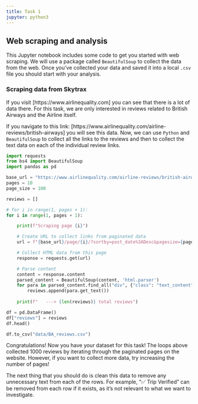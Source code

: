 ```yaml
---
title: Task 1
jupyter: python3
---
```


## Web scraping and analysis

This Jupyter notebook includes some code to get you started with web scraping. We will use a package called `BeautifulSoup` to collect the data from the web. Once you've collected your data and saved it into a local `.csv` file you should start with your analysis.

### Scraping data from Skytrax

If you visit [https://www.airlinequality.com] you can see that there is a lot of data there. For this task, we are only interested in reviews related to British Airways and the Airline itself.

If you navigate to this link: [https://www.airlinequality.com/airline-reviews/british-airways] you will see this data. Now, we can use `Python` and `BeautifulSoup` to collect all the links to the reviews and then to collect the text data on each of the individual review links.


```python
import requests
from bs4 import BeautifulSoup
import pandas as pd
```

```python
base_url = "https://www.airlinequality.com/airline-reviews/british-airways"
pages = 10
page_size = 100

reviews = []

# for i in range(1, pages + 1):
for i in range(1, pages + 1):

    print(f"Scraping page {i}")

    # Create URL to collect links from paginated data
    url = f"{base_url}/page/{i}/?sortby=post_date%3ADesc&pagesize={page_size}"

    # Collect HTML data from this page
    response = requests.get(url)

    # Parse content
    content = response.content
    parsed_content = BeautifulSoup(content, 'html.parser')
    for para in parsed_content.find_all("div", {"class": "text_content"}):
        reviews.append(para.get_text())
    
    print(f"   ---> {len(reviews)} total reviews")
```

```python
df = pd.DataFrame()
df["reviews"] = reviews
df.head()
```

```python
df.to_csv("data/BA_reviews.csv")
```

Congratulations! Now you have your dataset for this task! The loops above collected 1000 reviews by iterating through the paginated pages on the website. However, if you want to collect more data, try increasing the number of pages!

 The next thing that you should do is clean this data to remove any unnecessary text from each of the rows. For example, "✅ Trip Verified" can be removed from each row if it exists, as it's not relevant to what we want to investigate.


